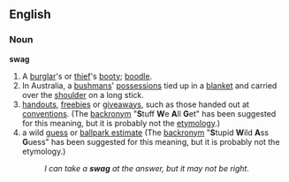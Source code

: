 ==English==

===Noun===

'''swag'''

#A [[burglar]]'s or [[thief]]'s [[booty]]; [[boodle]].
#In Australia, a [[bushman]]s' [[possessions]] tied up in a [[blanket]] and carried over the [[shoulder]] on a long stick.
#[[handout]]s, [[freebie]]s or [[giveaway]]s, such as those handed out at [[convention]]s.  (The [[backronym]] "'''S'''tuff '''W'''e '''A'''ll '''G'''et" has been suggested for this meaning, but it is probably not the [[etymology]].)
#a wild [[guess]] or [[ballpark estimate]] (The [[backronym]] "'''S'''tupid '''W'''ild '''A'''ss '''G'''uess" has been suggested for this meaning, but it is probably not the etymology.)
#:''I can take a '''swag''' at the answer, but it may not be right.''
